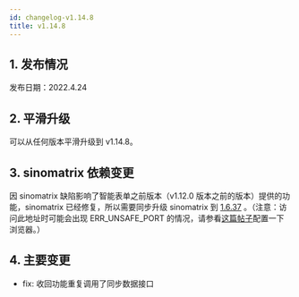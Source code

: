 ```yaml
---
id: changelog-v1.14.8
title: v1.14.8
---
```



## 1. 发布情况

发布日期：2022.4.24

<BundleList version="1.14.8" frontend="1.14.6" backend="1.14.8" font="1.13.0" />

## 2. 平滑升级

可以从任何版本平滑升级到 v1.14.8。

## 3. sinomatrix 依赖变更

因 sinomatrix 缺陷影响了智能表单之前版本（v1.12.0 版本之前的版本）提供的功能，sinomatrix 已经修复，所以需要同步升级 sinomatrix 到 [1.6.37](http://47.93.34.153:10080/sino-matrix/sino-matrix/blob/master/CHANGELOG.md) 。（注意：访问此地址时可能会出现 ERR_UNSAFE_PORT 的情况，请参看[这篇帖子](https://blog.csdn.net/kjcxmx/article/details/118122483)配置一下浏览器。）

## 4. 主要变更

- fix: 收回功能重复调用了同步数据接口